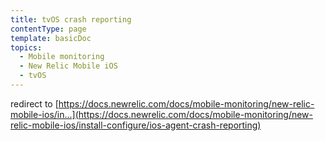```yaml
---
title: tvOS crash reporting
contentType: page
template: basicDoc
topics:
  - Mobile monitoring
  - New Relic Mobile iOS
  - tvOS
---
```


redirect to [https://docs.newrelic.com/docs/mobile-monitoring/new-relic-mobile-ios/in...](https://docs.newrelic.com/docs/mobile-monitoring/new-relic-mobile-ios/install-configure/ios-agent-crash-reporting)
